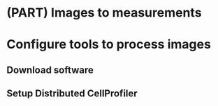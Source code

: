 # (PART) Images to measurements  {-}
# Configure tools to process images
## Download software
## Setup Distributed CellProfiler
